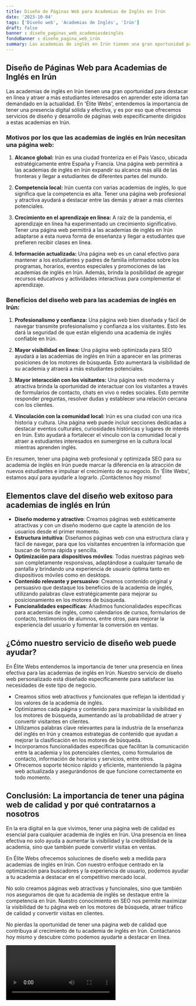 ```yaml
---
title: Diseño de Páginas Web para Academias de Inglés en Irún
date: '2023-10-04'
tags: ['Diseño web', 'Academias de Inglés', 'Irún']
draft: false
banner : diseño_paginas_web_academiasdeinglés
fondoBanner : diseño_pagina_web_irún
summary: Las academias de inglés en Irún tienen una gran oportunidad para destacar en línea y atraer a más estudiantes interesados en aprender este idioma tan demandado en la actualidad. En 'Élite Webs', entendemos la importancia de tener una presencia digital sólida y efectiva, y es por eso que ofrecemos servicios de diseño y desarrollo de páginas web específicamente dirigidos a estas academias en Irún.
---
```


## Diseño de Páginas Web para Academias de Inglés en Irún

Las academias de inglés en Irún tienen una gran oportunidad para destacar en línea y atraer a más estudiantes interesados en aprender este idioma tan demandado en la actualidad. En 'Élite Webs', entendemos la importancia de tener una presencia digital sólida y efectiva, y es por eso que ofrecemos servicios de diseño y desarrollo de páginas web específicamente dirigidos a estas academias en Irún.

### Motivos por los que las academias de inglés en Irún necesitan una página web:

1. **Alcance global:** Irún es una ciudad fronteriza en el País Vasco, ubicada estratégicamente entre España y Francia. Una página web permitirá a las academias de inglés en Irún expandir su alcance más allá de las fronteras y llegar a estudiantes de diferentes partes del mundo.

2. **Competencia local:** Irún cuenta con varias academias de inglés, lo que significa que la competencia es alta. Tener una página web profesional y atractiva ayudará a destacar entre las demás y atraer a más clientes potenciales.

3. **Crecimiento en el aprendizaje en línea:** A raíz de la pandemia, el aprendizaje en línea ha experimentado un crecimiento significativo. Tener una página web permitirá a las academias de inglés en Irún adaptarse a esta nueva forma de enseñanza y llegar a estudiantes que prefieren recibir clases en línea.

4. **Información actualizada:** Una página web es un canal efectivo para mantener a los estudiantes y padres de familia informados sobre los programas, horarios, eventos especiales y promociones de las academias de inglés en Irún. Además, brinda la posibilidad de agregar recursos educativos y actividades interactivas para complementar el aprendizaje.

### Beneficios del diseño web para las academias de inglés en Irún:

1. **Profesionalismo y confianza:** Una página web bien diseñada y fácil de navegar transmite profesionalismo y confianza a los visitantes. Esto les dará la seguridad de que están eligiendo una academia de inglés confiable en Irún.

2. **Mayor visibilidad en línea:** Una página web optimizada para SEO ayudará a las academias de inglés en Irún a aparecer en las primeras posiciones de los motores de búsqueda. Esto aumentará la visibilidad de su academia y atraerá a más estudiantes potenciales.

3. **Mayor interacción con los visitantes:** Una página web moderna y atractiva brinda la oportunidad de interactuar con los visitantes a través de formularios de contacto, chats en vivo o redes sociales. Esto permite responder preguntas, resolver dudas y establecer una relación cercana con los clientes.

4. **Vinculación con la comunidad local:** Irún es una ciudad con una rica historia y cultura. Una página web puede incluir secciones dedicadas a destacar eventos culturales, curiosidades históricas y lugares de interés en Irún. Esto ayudará a fortalecer el vínculo con la comunidad local y atraer a estudiantes interesados en sumergirse en la cultura local mientras aprenden inglés.

En resumen, tener una página web profesional y optimizada SEO para su academia de inglés en Irún puede marcar la diferencia en la atracción de nuevos estudiantes e impulsar el crecimiento de su negocio. En 'Élite Webs', estamos aquí para ayudarle a lograrlo. ¡Contáctenos hoy mismo!

<GifSeo />

<Cta />

## Elementos clave del diseño web exitoso para academias de inglés en Irún

- **Diseño moderno y atractivo**: Creamos páginas web estéticamente atractivas y con un diseño moderno que capte la atención de los usuarios desde el primer momento.
- **Estructura intuitiva**: Diseñamos páginas web con una estructura clara y fácil de navegar, para que los visitantes encuentren la información que buscan de forma rápida y sencilla.
- **Optimización para dispositivos móviles**: Todas nuestras páginas web son completamente responsivas, adaptándose a cualquier tamaño de pantalla y brindando una experiencia de usuario óptima tanto en dispositivos móviles como en desktops.
- **Contenido relevante y persuasivo**: Creamos contenido original y persuasivo que destaque los beneficios de la academia de inglés, utilizando palabras clave estratégicamente para mejorar su posicionamiento en los motores de búsqueda.
- **Funcionalidades específicas**: Añadimos funcionalidades específicas para academias de inglés, como calendarios de cursos, formularios de contacto, testimonios de alumnos, entre otros, para mejorar la experiencia del usuario y fomentar la conversión en ventas.

## ¿Cómo nuestro servicio de diseño web puede ayudar?

En Élite Webs entendemos la importancia de tener una presencia en línea efectiva para las academias de inglés en Irún. Nuestro servicio de diseño web personalizado está diseñado específicamente para satisfacer las necesidades de este tipo de negocio.

- Creamos sitios web atractivos y funcionales que reflejan la identidad y los valores de la academia de inglés.
- Optimizamos cada página y contenido para maximizar la visibilidad en los motores de búsqueda, aumentando así la probabilidad de atraer y convertir visitantes en clientes.
- Utilizamos palabras clave relevantes para la industria de la enseñanza del inglés en Irún y creamos estrategias de contenido que ayudan a mejorar la clasificación en los motores de búsqueda.
- Incorporamos funcionalidades específicas que facilitan la comunicación entre la academia y los potenciales clientes, como formularios de contacto, información de horarios y servicios, entre otros.
- Ofrecemos soporte técnico rápido y eficiente, manteniendo la página web actualizada y asegurándonos de que funcione correctamente en todo momento.

## Conclusión: La importancia de tener una página web de calidad y por qué contratarnos a nosotros

En la era digital en la que vivimos, tener una página web de calidad es esencial para cualquier academia de inglés en Irún. Una presencia en línea efectiva no solo ayuda a aumentar la visibilidad y la credibilidad de la academia, sino que también puede convertir visitas en ventas.

En Élite Webs ofrecemos soluciones de diseño web a medida para academias de inglés en Irún. Con nuestro enfoque centrado en la optimización para buscadores y la experiencia de usuario, podemos ayudar a tu academia a destacar en el competitivo mercado local.

No solo creamos páginas web atractivas y funcionales, sino que también nos aseguramos de que tu academia de inglés se destaque entre la competencia en Irún. Nuestro conocimiento en SEO nos permite maximizar la visibilidad de tu página web en los motores de búsqueda, atraer tráfico de calidad y convertir visitas en clientes.

No pierdas la oportunidad de tener una página web de calidad que contribuya al crecimiento de tu academia de inglés en Irún. Contáctanos hoy mismo y descubre cómo podemos ayudarte a destacar en línea.

<Video />

<CtaBot job='Academias de Inglés' city='Irún'/>

<Gmaps query='Irún+españa+maps' />